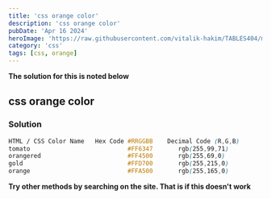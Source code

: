 ```yaml
---
title: 'css orange color'
description: 'css orange color'
pubDate: 'Apr 16 2024'
heroImage: 'https://raw.githubusercontent.com/vitalik-hakim/TABLES404/main/error_b/CSS.png'
category: 'css'
tags: [css, orange]
---
```


**The solution for this is noted below**

## css orange color

### Solution

```css
HTML / CSS Color Name	Hex Code #RRGGBB	Decimal Code (R,G,B)
tomato	                         #FF6347	   rgb(255,99,71)
orangered	                     #FF4500	   rgb(255,69,0)
gold 	                         #FFD700  	   rgb(255,215,0)
orange	                         #FFA500	   rgb(255,165,0)
```

**Try other methods by searching on the site. That is if this doesn't work**

